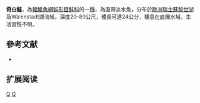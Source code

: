{{Speciesbox 
| taxon = Coregonus heglingus
| status = DD
| status_system = IUCN3.1
| authority = [[Schinz|Schinz]], 1822
| synonyms = 
}}

'''奇白鮭'''，為[[輻鰭魚綱|輻鰭魚綱]][[鮭形目|鮭形目]][[鮭科|鮭科]]的一[[種|種]]，為溫帶淡水魚，分布於[[歐洲|歐洲]][[瑞士|瑞士]][[蘇黎世湖|蘇黎世湖]]及Walenstadt湖流域，深度20-80公尺，體長可達24公分，棲息在底層水域，生活習性不明。

==參考文献==
*{{FishBase_species|genus=Coregonus|species=heglingus|year=2015|month=10}}

== 扩展阅读 ==
{{refbegin}}
{{wikispecies-inline|Coregonus heglingus|奇白鮭}}
{{refend}}
{{Taxonbar|from=Q5536289}}

[[Category:IUCN红色名录数据缺乏物种|Q]]
[[Category:白鮭屬|Q]]